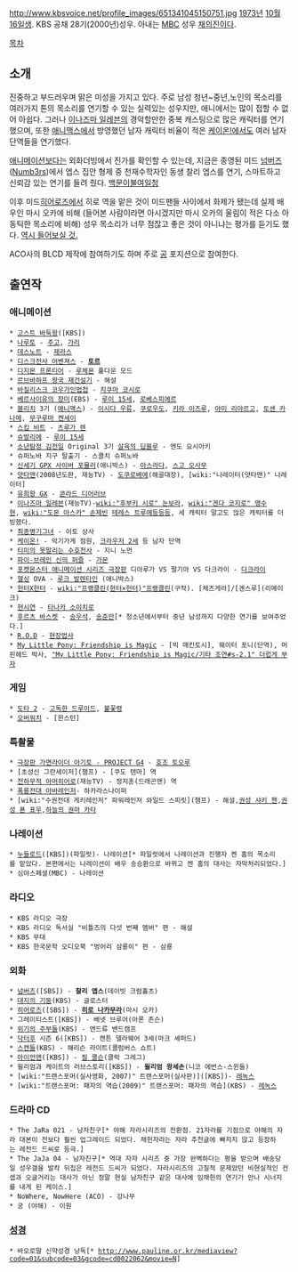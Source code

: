 http://www.kbsvoice.net/profile_images/651341045150751.jpg
[[1973년]] [[10월 16일]]생. KBS 공채 28기(2000년)성우. 아내는 [[MBC]] 성우 [[채의진]]이다.

[[목차]]
== 소개 ==
진중하고 부드러우며 맑은 미성을 가지고 있다. 주로 남성 청년~중년,노인의 목소리를 여러가지 톤의 목소리를 연기할 수 있는 실력있는 성우지만, 애니에서는 많이 접할 수 없어 아쉽다. 그러나 [[이나즈마 일레븐]]의 경악할만한 중복 캐스팅으로 많은 캐릭터를 연기했으며, 또한 [[애니맥스]]에서 방영했던 남자 캐릭터 비율이 적은 [[케이온!]]에서도 여러 남자 단역들을 연기했다.

[[애니메이션]]보다는 외화더빙에서 진가를 확인할 수 있는데, 지금은 종영된 미드 [[넘버즈]]([[Numb3rs]])에서 엡스 집안 형제 중 천재수학자인 동생 찰리 엡스를 연기, 스마트하고 신뢰감 있는 연기를 들려 줬다. [http://unplumbed.blog.me/40059869621 백문이불여일청]

이후 미드[[히어로즈]]에서 히로 역을 맡은 것이 미드팬들 사이에서 화제가 됐는데 실제 배우인 마시 오카에 비해 (들어본 사람이라면 아시겠지만 마시 오카의 울림이 적은 다소 아동틱한 목소리에 비해) 성우 목소리가 너무 점잖고 좋은 것이 아니냐는 평가를 듣기도 했다. [http://unplumbed.blog.me/40056859781 역시 들어보실 것.]

ACO사의 BLCD 제작에 참여하기도 하며 주로 [[공]] 포지션으로 참여한다.

== 출연작 ==
=== 애니메이션 ===
 * [[고스트 바둑왕]]([KBS]) 
 * [[나루토]] - [[주고]], [[가리]]
 * [[데스노트]] - [[제라스]]
 * [[디스크전사 어벤져스]] - '''[[토르(마블 코믹스)|토르]]'''
 * [[디지몬 프론티어]] - [[루체몬]] 풀다운 모드
 * [[르브바하프 왕국 재건설기]] - 해설
 * [[바질리스크 코우가인법첩]] - [[치쿠마 코시로]]
 * [[베르사이유의 장미]](EBS) - [[루이 15세]], [[로베스피에르]]
 * [[블리치]] 3기 ([[애니맥스]]) - [[이시다 우류]], [[쿠로우도]], [[키라 이즈루]], [[야미 리야르고]], [[토센 카나메]], [[무구루마 켄세이]]
 * [[스킵 비트]] - [[츠루가 렌]]
 * [[슈발리에]] - [[루이 15세]]
 * [[소년탐정 김전일]] Original 3기 [[살육의 딥블루]] - 엔도 요시아키
 * 슈퍼노바 지구 탈출기 - 스콜치 슈퍼노바
 * [[신세기 GPX 사이버 포뮬러]](애니박스) - [[아스라다]], [[스고 오사무]]
 * [[얏타맨]](2008년도판, 재능TV) - [[도쿠로베에]](해골대장), [wiki:"나레이터(얏타맨)" 나레이터]
 * [[유희왕 GX]] - [[텐죠인 후부키|콘라드 디어러브]]
 * [[이나즈마 일레븐]](재능TV)-[[wiki:"후부키 시로" 눈보라]], [[wiki:"겐다 코지로" 맹수현]], [[wiki:"도몬 아스카" 손제빈]] [[ 테레스 트루에]]등등등, 세 캐릭터 말고도 많은 캐릭터를 더빙했다. 
 * [[최종병기그녀]] - 이토 상사
 * [[케이온!]] - 악기가게 점원, [[크라우저 2세]] 등 남자 단역
 * [[티미의 못말리는 수호천사]] - 지니 노먼
 * [[파이-브레인 신의 퍼즐]] - [[사카노우에 갸몬|가몬]]
 * [[포켓몬스터 애니메이션 시리즈/극장판|포켓몬스터 애니메이션 시리즈 극장판]] 디아루가 VS 펄기아 VS 다크라이 - [[다크라이]]
 * [[헬싱]] OVA - [[루크 발렌타인]] (애니박스)
 * [[헌터X헌터]] - [[wiki:"프랭클린(헌터×헌터)"프랭클린]](구작). [체즈게라]/[겐스루](리메이크)
 * [[현시연]] - [[타나카 소이치로]]
 * [[후르츠 바스켓]] - [[소마 하츠하루|송우석]], [[소마 카즈마|송준만]][* 청소년에서부터 중년 남성까지 다양한 연기를 보여주었다.]
 * [[R.O.D]] - [[현장]]법사
 * [[My Little Pony: Friendship is Magic]] - [빅 매킨토시], 웨이터 포니(단역), 머핀헤드 박사, [["My Little Pony: Friendship is Magic/기타 조연#s-2.1" 더럽게 부자]]

=== 게임 ===
 * [[도타 2]] - [[고독한 드루이드]], [[불꽃령]]
 * [[오버워치]] - [윈스턴]
=== 특촬물 ===
 * [[극장판 가면라이더 아기토 - PROJECT G4]] - [[호조 토오루]]
 * [초성신 그란세이저](챔프) - [쿠도 텐마] 역
 * [[천하무적 아머히어로]](재능TV) - 정지훈(드래곤맨) 역 
 * [[폭룡전대 아바레인저]]- 하카라스나이퍼
 * [wiki:"수권전대 게키레인저" 파워레인저 와일드 스피릿](챔프) - 해설,[[권성 샤키 첸]],[[권성 푠 표우]],[[하늘의 권마 카타]] 

=== 나레이션 ===
 * [[누들로드]]([KBS])(파일럿)- 나레이션[* 파일럿에서 나레이션과 진행자 켄 홈의 목소리를 맡았다. 본편에서는 나레이션이 배우 송승환으로 바뀌고 켄 홈의 대사는 자막처리되었다.]
 * 심야스페셜(MBC) - 나레이션

=== 라디오 === 
 * KBS 라디오 극장 
 * KBS 라디오 독서실 "비틀즈의 다섯 번째 멤버" 편 - 해설
 * KBS 무대 
 * KBS 한국문학 오디오북 "벙어리 삼룡이" 편 - 삼룡

=== 외화 ===
 * [[넘버즈]]([SBS]) - '''찰리 엡스'''(데이빗 크럼홀츠)
 * [[대지의 기둥]](KBS) - 글로스터
 * [[히어로즈(미드)|히어로즈]]([SBS]) - '''[[히로 나카무라]]'''(마시 오카)
 * 그레이티스트([KBS]) - 베넷 브루어(아론 존슨)
 * [[위기의 주부들]](KBS) - 앤드류 밴드캠프
 * [[닥터후]] 시즌 6([KBS]) - 캔튼 델라웨어 3세(마크 셰퍼드)
 * [[스캔들]](KBS) - 해리슨 라이트(콜럼버스 쇼트)
 * [[아이언맨]]([KBS]) - [[필 콜슨]](클락 그레그)
 * 윌리엄과 케이트의 러브스토리([KBS]) - '''윌리엄 왕세손'''(니코 에번스-스윈들)
 * [wiki:"트랜스포머(실사영화, 2007)" 트랜스포머(실사판)]([KBS])- [[레녹스]]
 * [wiki:"트랜스포머: 패자의 역습(2009)" 트랜스포머: 패자의 역습](KBS) - [[레녹스]]

=== 드라마 CD ===
 * The JaRa 021 - 남자친구[* 야해 자라시리즈의 전환점. 21자라를 기점으로 야해의 자라 대본이 전보다 훨씬 업그레이드 되었다. 채헌자라는 자라 추천글에 빠지지 않고 등장하는 레전드 드씨로 등극.]
 * The JaJa 04 - 남자친구[* 역대 자자 시리즈 중 가장 완벽하다는 평을 받으며 배송당일 성우갤을 발칵 뒤집은 레전드 드씨가 되었다. 자라시리즈의 고질적 문제얐던 비현실적인 컨셉과 오글거리는 대사가 아닌 정말 현실 남자친구 같은 대사에 임채헌의 연기가 만나 시너지를 내게 된 케이스.]
 * NoWhere, NowHere (ACO) - 강나무
 * 궁 (야해) - 이원

=== [[성경]] ===
 * 바오로딸 신약성경 낭독[* http://www.pauline.or.kr/mediaview?code=01&subcode=03&gcode=cd0022062&movie=N]
